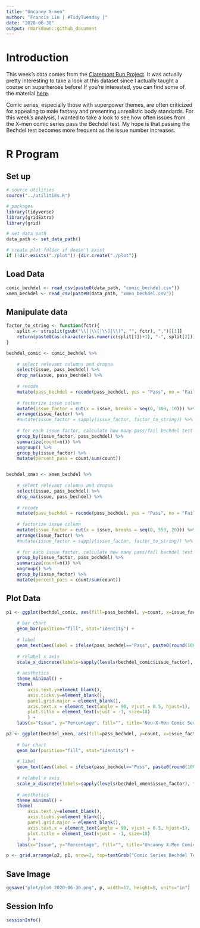 ```yaml
---
title: "Uncanny X-men"
author: "Francis Lin | #TidyTuesday |"
date: "2020-06-30"
output: rmarkdown::github_document
---
```


# Introduction

This week's data comes from the [Claremont Run Project](http://www.claremontrun.com/). It was actually pretty interesting to take a look at this dataset since I actually taught a course on superheroes before! If you're interested, you can find some of the material [here](https://francislin96.github.io/projects/USIE/usie.html). 

Comic series, especially those with superpower themes, are often criticized for appealing to male fantasy and presenting unrealistic body standards. For this week's analysis, I wanted to take a look to see how often issues from the X-men comic series pass the Bechdel test. My hope is that passing the Bechdel test becomes more frequent as the issue number increases.


# R Program

## Set up

```r
# source utilities
source("../utilities.R")

# packages
library(tidyverse)
library(gridExtra)
library(grid)

# set data path
data_path <- set_data_path()

# create plot folder if doesn't exist
if (!dir.exists("./plot")) {dir.create("./plot")}
```


## Load Data

```r
comic_bechdel <- read_csv(paste0(data_path, "comic_bechdel.csv"))
xmen_bechdel <- read_csv(paste0(data_path, "xmen_bechdel.csv"))
```


## Manipulate data

```r
factor_to_string <- function(fctr){
    split <- strsplit(gsub("\\[|\\(|\\]|\\)", "", fctr), ",")[[1]]
    return(paste0(as.character(as.numeric(split[1])+1), "-", split[2]))
}

bechdel_comic <- comic_bechdel %>%
    
    # select relevant columns and dropna
    select(issue, pass_bechdel) %>%
    drop_na(issue, pass_bechdel) %>%
    
    # recode
    mutate(pass_bechdel = recode(pass_bechdel, yes = "Pass", no = "Fail")) %>%
    
    # factorize issue column
    mutate(issue_factor = cut(x = issue, breaks = seq(0, 300, 10))) %>%
    arrange(issue_factor) %>%
    #mutate(issue_factor = sapply(issue_factor, factor_to_string)) %>%
    
    # for each issue factor, calculate how many pass/fail bechdel test
    group_by(issue_factor, pass_bechdel) %>%
    summarize(count=n()) %>%
    ungroup() %>%
    group_by(issue_factor) %>%
    mutate(percent_pass = count/sum(count))


bechdel_xmen <- xmen_bechdel %>%
    
    # select relevant columns and dropna
    select(issue, pass_bechdel) %>%
    drop_na(issue, pass_bechdel) %>%
    
    # recode
    mutate(pass_bechdel = recode(pass_bechdel, yes = "Pass", no = "Fail")) %>%
    
    # factorize issue column
    mutate(issue_factor = cut(x = issue, breaks = seq(0, 550, 20))) %>%
    arrange(issue_factor) %>%
    #mutate(issue_factor = sapply(issue_factor, factor_to_string)) %>%
    
    # for each issue factor, calculate how many pass/fail bechdel test
    group_by(issue_factor, pass_bechdel) %>%
    summarize(count=n()) %>%
    ungroup() %>%
    group_by(issue_factor) %>%
    mutate(percent_pass = count/sum(count))
```


## Plot Data

```r
p1 <- ggplot(bechdel_comic, aes(fill=pass_bechdel, y=count, x=issue_factor)) + 
    
    # bar chart
    geom_bar(position="fill", stat="identity") + 
    
    # label
    geom_text(aes(label = ifelse(pass_bechdel=="Pass", paste0(round(100*percent_pass),"%"),""),y=percent_pass-0.03),size = 3) +
    
    # relabel x axis
    scale_x_discrete(labels=sapply(levels(bechdel_comic$issue_factor), factor_to_string)) +
    
    # aesthetics
    theme_minimal() +
    theme(
        axis.text.y=element_blank(),
        axis.ticks.y=element_blank(),
        panel.grid.major = element_blank(),
        axis.text.x = element_text(angle = 90, vjust = 0.5, hjust=1),
        plot.title = element_text(vjust = -1, size=18)
        ) +
    labs(x="Issue", y="Percentage", fill="", title="Non-X-Men Comic Series")

p2 <- ggplot(bechdel_xmen, aes(fill=pass_bechdel, y=count, x=issue_factor)) + 
    
    # bar chart
    geom_bar(position="fill", stat="identity") + 
    
    # label
    geom_text(aes(label = ifelse(pass_bechdel=="Pass", paste0(round(100*percent_pass),"%"),""),y=percent_pass-0.03),size = 3) +
    
    # relabel x axis
    scale_x_discrete(labels=sapply(levels(bechdel_xmen$issue_factor), factor_to_string)) +
    
    # aesthetics
    theme_minimal() +
    theme(
        axis.text.y=element_blank(),
        axis.ticks.y=element_blank(),
        panel.grid.major = element_blank(),
        axis.text.x = element_text(angle = 90, vjust = 0.5, hjust=1),
        plot.title = element_text(vjust = -1, size=18)
        ) +
    labs(x="Issue", y="Percentage", fill="", title="Uncanny X-Men Comic Series")

p <- grid.arrange(p2, p1, nrow=2, top=textGrob("Comic Series Bechdel Test Results", gp=gpar(fontsize=24)))
```


## Save Image

```r
ggsave("plot/plot_2020-06-30.png", p, width=12, height=8, units="in")
```


## Session Info

```r
sessionInfo()
```
